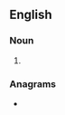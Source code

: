 {{also|Hecklers}}
==English==

===Noun===
{{head|en|noun form}}

# {{plural of|en|heckler}}

===Anagrams===
* {{anagrams|en|a=ceehklrs|Sheckler}}